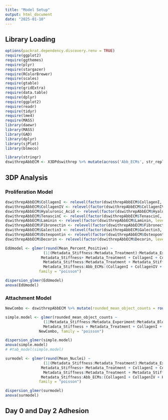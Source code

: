 ```yaml
---
title: "Model Setup"
output: html_document
date: "2025-01-10"
---
```

## Library Loading
```r
options(packrat.dependency.discovery.renv = TRUE)
require(ggplot2)
require(ggthemes)
require(plyr)
require(stargazer)
require(RColorBrewer)
require(scales)
require(gtable)
require(gridExtra)
require(data.table)
require(dplyr)
require(ggplot2)
require(readr)
require(tidyr)
require(lme4)
require(MASS)
library(daewr)
library(MASS)
library(GAD)
library(dplyr)
library(sjPlot)
library(blmeco)
```

```r
library(stringr)
dswithrepAbbECM <- X3DPdswithrep %>% mutate(across('Abb_ECMs', str_replace, ':|: ', ''))
```

## 3DP Analysis 
### Proliferation Model
```r
dswithrepAbbECM$CollagenI <- relevel(factor(dswithrepAbbECM$CollagenI, levels = c(0,0.25,0.5,0.75,1)), ref = 5)
dswithrepAbbECM$CollagenIV <- relevel(factor(dswithrepAbbECM$CollagenIV, levels = c(0,0.25,0.5,0.75,1)), ref = 5)
dswithrepAbbECM$Hyaluronic_Acid <- relevel(factor(dswithrepAbbECM$Hyaluronic_Acid, levels = c(0,0.25,0.5,0.75,1)), ref = 5)
dswithrepAbbECM$TenascinC <- relevel(factor(dswithrepAbbECM$TenascinC, levels = c(0,0.25,0.5,0.75,1)), ref = 5)
dswithrepAbbECM$Laminin <- relevel(factor(dswithrepAbbECM$Laminin, levels = c(0,0.25,0.5,0.75,1)), ref = 5)
dswithrepAbbECM$Fibronectin <- relevel(factor(dswithrepAbbECM$Fibronectin, levels = c(0,0.25,0.5,0.75,1)), ref = 5)
dswithrepAbbECM$Galectin3 <- relevel(factor(dswithrepAbbECM$Galectin3, levels = c(0,0.25,0.5,0.75,1)), ref = 5)
dswithrepAbbECM$Osteopontin <- relevel(factor(dswithrepAbbECM$Osteopontin, levels = c(0,0.25,0.5,0.75,1)), ref = 5)
dswithrepAbbECM$Decorin <- relevel(factor(dswithrepAbbECM$Decorin, levels = c(0,0.25,0.5,0.75,1)), ref = 5)

EdUmodel <- glmer(round(Mean_Percent_Positive) ~ 
                 (1|(Metadata_Stiffness:Metadata_Treatment):Metadata_Experiment:Metadata_Block:Replicate) +
                Metadata_Stiffness+ Metadata_Treatment + CollagenI + CollagenIV + Hyaluronic_Acid + TenascinC + Laminin + Fibronectin + Galectin3 + Osteopontin + Decorin + Abb_ECMs +
                 Metadata_Stiffness:Metadata_Treatment + Metadata_Stiffness:(CollagenI + CollagenIV + Hyaluronic_Acid + TenascinC + Laminin + Fibronectin + Galectin3 + Osteopontin + Decorin)+ Metadata_Stiffness:Abb_ECMs +  Metadata_Treatment:Abb_ECMs + Metadata_Treatment:(CollagenI + CollagenIV + Hyaluronic_Acid + TenascinC + Laminin + Fibronectin + Galectin3 + Osteopontin + Decorin) + Abb_ECMs:(CollagenI + CollagenIV + Hyaluronic_Acid + TenascinC + Laminin + Fibronectin + Galectin3 + Osteopontin + Decorin) + Metadata_Stiffness:Metadata_Treatment:Abb_ECMs + Metadata_Stiffness:Metadata_Treatment:(CollagenI + CollagenIV + Hyaluronic_Acid + TenascinC + Laminin + Fibronectin + Galectin3 + Osteopontin + Decorin)+
                 Metadata_Stiffness:Abb_ECMs:(CollagenI + CollagenIV + Hyaluronic_Acid + TenascinC + Laminin + Fibronectin + Galectin3 + Osteopontin + Decorin) + Metadata_Treatment:Abb_ECMs:(CollagenI + CollagenIV + Hyaluronic_Acid + TenascinC + Laminin + Fibronectin + Galectin3 + Osteopontin + Decorin), dswithrepAbbECM, 
               family = "poisson")

dispersion_glmer(EdUmodel)
anova(EdUmodel)
```

### Attachment Model 
```r
NewCombo <- dswithrepAbbECM %>% mutate(rounded_mean_object_counts = round(Mean_Nuclei))

simple.model <- glmer(rounded_mean_object_counts ~
                 (1|Metadata_Stiffness:Metadata_Experiment:Metadata_Block:Replicate) +
                 Metadata_Stiffness + Metadata_Treatment + CollagenI + CollagenIV + Hyaluronic_Acid + TenascinC + Laminin + Fibronectin + Galectin3 + Osteopontin + Decorin + Abb_ECMs,
               NewCombo, family = "poisson")

dispersion_glmer(simple.model)
anova(simple.model)
# #tab_model(simple.model)

surmodel <- glmer(round(Mean_Nuclei) ~ 
                 (1|(Metadata_Stiffness:Metadata_Treatment):Metadata_Experiment:Metadata_Block:Replicate) +
                Metadata_Stiffness+ Metadata_Treatment + CollagenI + CollagenIV + Hyaluronic_Acid + TenascinC + Laminin + Fibronectin + Galectin3 + Osteopontin + Decorin + Abb_ECMs +
                 Metadata_Stiffness:Metadata_Treatment + Metadata_Stiffness:(CollagenI + CollagenIV + Hyaluronic_Acid + TenascinC + Laminin + Fibronectin + Galectin3 + Osteopontin + Decorin)+ Metadata_Stiffness:Abb_ECMs + Metadata_Treatment:Abb_ECMs + Metadata_Treatment:(CollagenI + CollagenIV + Hyaluronic_Acid + TenascinC + Laminin + Fibronectin + Galectin3 + Osteopontin + Decorin) + Abb_ECMs:(CollagenI + CollagenIV + Hyaluronic_Acid + TenascinC + Laminin + Fibronectin + Galectin3 + Osteopontin + Decorin) + Metadata_Stiffness:Metadata_Treatment:Abb_ECMs + Metadata_Stiffness:Metadata_Treatment:(CollagenI + CollagenIV + Hyaluronic_Acid + TenascinC + Laminin + Fibronectin + Galectin3 + Osteopontin + Decorin)+
                Metadata_Stiffness:Abb_ECMs:(CollagenI + CollagenIV + Hyaluronic_Acid + TenascinC + Laminin + Fibronectin + Galectin3 + Osteopontin + Decorin) + Metadata_Treatment:Abb_ECMs:(CollagenI + CollagenIV + Hyaluronic_Acid + TenascinC + Laminin + Fibronectin + Galectin3 + Osteopontin + Decorin), NewCombo, 
               family = "poisson")

dispersion_glmer(surmodel)
anova(surmodel)
```

## Day 0 and Day 2 Adhesion
```r

```

